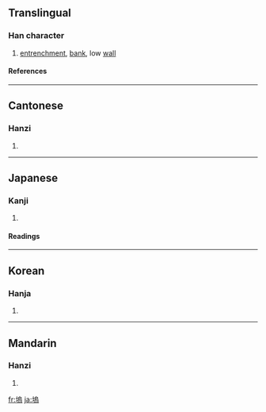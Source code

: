 {{see|坞}}

==Translingual==
===Han character===
{{Han char|rn=32|rad=土|as=10|sn=13|four=4712<sub>7</sub>|canj=土竹口火 (GHRF)}}
# [[entrenchment]], [[bank]], low [[wall]]
====References====
{{Han ref|kx=0236.180|dkj=05357|dj=0474.090|hdz=10472.140|uh=5862|ud=22626|bh=B6F5|bd=46837}}
----
==Cantonese==
===Hanzi===
{{yue-hanzi|jyut=|y=wu2}}
# {{defn|Cantonese}}
----
==Japanese==
===Kanji===
{{ja-kanji|grade=|rs=土10}}
# {{defn|Japanese}} 
====Readings====
{{ja-readings|on=[[お]] (o), [[う]] (u)|kun=[[とりで]] (toride), [[むら]] (mura)}}
----
==Korean==
===Hanja===
{{ko-hanja|hangeul=[[오]]|rv=o|mr=o}}
# {{defn|Korean}}
----
==Mandarin==
===Hanzi===
{{cmn-hanzi|sim=坞|pin=[[wù]] ([[wu4]])|wg=wu<sup>4</sup>}}
# {{defn|Mandarin}}

[[fr:塢]]
[[ja:塢]]
